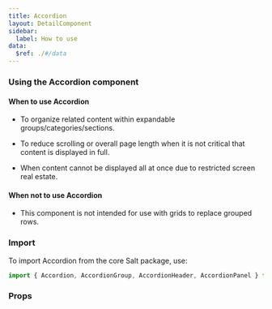```yaml
---
title: Accordion
layout: DetailComponent
sidebar:
  label: How to use
data:
  $ref: ./#/data
---
```


### Using the Accordion component

#### When to use Accordion

- To organize related content within expandable groups/categories/sections.  

- To reduce scrolling or overall page length when it is not critical that content is displayed in full.  

- When content cannot be displayed all at once due to restricted screen real estate. 

#### When not to use Accordion
 
- This component is not intended for use with grids to replace grouped rows.

### Import

To import Accordion from the core Salt package, use:

```js
import { Accordion, AccordionGroup, AccordionHeader, AccordionPanel } from "@salt-ds/core";
```

### Props

<PropsTable componentName="Accordion" />
